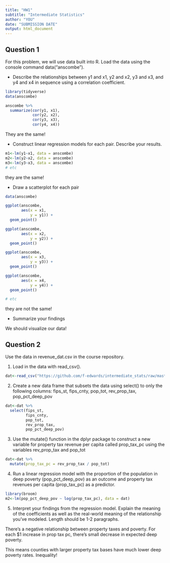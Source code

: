 ```yaml
---
title: "HW1"
subtitle: "Intermediate Statistics"
author: "YOU"
date: "SUBMISSION DATE"
output: html_document
---
```


## Question 1

For this problem, we will use data built into R. Load the data using the console command data("anscombe"). 

- Describe the relationships between y1 and x1, y2 and x2, y3 and x3, and y4 and x4 in sequence using a correlation coefficient. 

```r
library(tidyverse)
data(anscombe)

anscombe %>% 
  summarize(cor(y1, x1),
            cor(y2, x2),
            cor(y3, x3),
            cor(y4, x4))
```

They are the same!

- Construct linear regression models for each pair. Describe your results.

```r
m1<-lm(y1~x1, data = anscombe)
m2<-lm(y2~x2, data = anscombe)
m3<-lm(y3~x3, data = anscombe)
# etc
```

they are the same!

- Draw a scatterplot for each pair

```r
data(anscombe)

ggplot(anscombe,
       aes(x = x1,
           y = y1)) + 
  geom_point()

ggplot(anscombe,
       aes(x = x2,
           y = y2)) + 
  geom_point()

ggplot(anscombe,
       aes(x = x3,
           y = y3)) + 
  geom_point()

ggplot(anscombe,
       aes(x = x4,
           y = y4)) + 
  geom_point()

# etc
```

they are not the same!

- Summarize your findings

We should visualize our data!

## Question 2

Use the data in revenue_dat.csv in the course repository.  

1. Load in the data with read_csv(). 

```r
dat<-read_csv("https://github.com/f-edwards/intermediate_stats/raw/master/data/revenue_dat.csv")
```

2. Create a new data frame that subsets the data using select() to only the following columns: fips_st, fips_cnty, pop_tot, rev_prop_tax, pop_pct_deep_pov

```r
dat<-dat %>% 
  select(fips_st, 
         fips_cnty, 
         pop_tot, 
         rev_prop_tax, 
         pop_pct_deep_pov)
```

3. Use the mutate() function in the dplyr package to construct a new variable for property tax revenue per capita called prop_tax_pc using the variables rev_prop_tax and pop_tot

```r
dat<-dat %>% 
  mutate(prop_tax_pc = rev_prop_tax / pop_tot)
```

4. Run a linear regression model with the proportion of the population in deep poverty (pop_pct_deep_pov) as an outcome and property tax revenues per capita (prop_tax_pc) as a predictor. 

```r
library(broom)
m2<-lm(pop_pct_deep_pov ~ log(prop_tax_pc), data = dat)
```

5. Interpret your findings from the regression model. Explain the meaning of the coefficients as well as the real-world meaning of the relationship you've modeled. Length should be 1-2 paragraphs.

There's a negative relationship between property taxes and poverty. For each $1 increase in prop tax pc, there's small decrease in expected deep poverty.

This means counties with larger property tax bases have much lower deep poverty rates. Inequality!